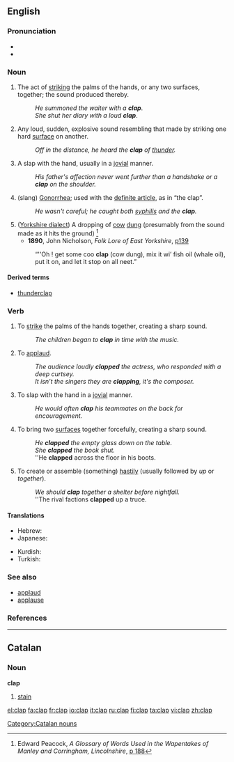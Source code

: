 ==English==

===Pronunciation===
*{{IPA|/klæp/}}
*{{rhymes|æp}}

===Noun===
{{en-noun}}

#The act of [[strike|striking]] the palms of the hands, or any two surfaces, together; the sound produced thereby.
#:''He summoned the waiter with a '''clap'''''.
#:''She shut her diary with a loud '''clap'''''.
#Any loud, sudden, explosive sound resembling that made by striking one hard [[surface]] on another.
#:''Off in the distance, he heard the '''clap''' of [[thunder]].''
#A slap with the hand, usually in a [[jovial]] manner.
#:''His father's affection never went further than a handshake or a '''clap''' on the shoulder.''
#(slang) [[Gonorrhea]]; used with the [[definite article]], as in “the clap”. 
#:''He wasn't careful; he caught both [[syphilis]] and the '''clap'''.''
#([[w:Yorkshire_dialect|Yorkshire dialect]]) A dropping of [[cow]] [[dung]] (presumably from the sound made as it hits the ground) <ref>Edward Peacock, ''A Glossary of Words Used in the Wapentakes of Manley and Corringham, Lincolnshire'', [http://books.google.com/books?id=c3oKAAAAIAAJ&pg=PA188&dq=clap&as_brr=1 p 188]</ref>
#* '''1890''', John Nicholson, ''Folk Lore of East Yorkshire'', [http://books.google.com/books?id=tw0naTcLHeMC&pg=PA139&dq=clap&as_brr=1&ei=pGvbRtu_E4SipgL0peiSCw p139]
#:“''Oh ! get some coo '''clap''' (cow dung), mix it wi’ fish oil (whale oil), put it on, and let it stop on all neet.”

====Derived terms====
*[[thunderclap]]

===Verb===
{{en-verb|clapp|ing}}

#To [[strike]] the palms of the hands together, creating a sharp sound.
#:''The children began to '''clap''' in time with the music.''
#To [[applaud]].
#:''The audience loudly '''clapped''' the actress, who responded with a deep curtsey.''
#:''It isn’t the singers they are '''clapping''', it's the composer.''
#To slap with the hand in a [[jovial]] manner.
#:''He would often '''clap''' his teammates on the back for encouragement.''
#To bring two [[surface]]s together forcefully, creating a sharp sound.
#:''He '''clapped''' the empty glass down on the table.''
#:''She '''clapped''' the book shut.''
#:''He '''clapped''' across the floor in his boots.
#To create or assemble (something) [[hastily]] (usually followed by ''up'' or ''together'').
#:''We should '''clap''' together a shelter before nightfall.''
#:''The rival factions '''clapped''' up a truce.

====Translations====
{{trans-top|To applaud by clapping the hands}}
*Hebrew: {{t|he|מחא כפיים|tr=makhá kapayim|sc=Hebr}}
*Japanese: {{t|ja|ぱち|tr=pachi}}
{{trans-mid}}
*Kurdish: {{t|ku|چه‌پڵه‌ لێدان|sc=KUchar}}
*Turkish: {{t|tr|şak}}
{{trans-bottom}}

===See also===
*[[applaud]]
*[[applause]]

===References===
<references/>

----

==Catalan==
===Noun===
'''clap'''

# [[stain]]

[[Category:Catalan nouns]]

[[el:clap]]
[[fa:clap]]
[[fr:clap]]
[[io:clap]]
[[it:clap]]
[[ru:clap]]
[[fi:clap]]
[[ta:clap]]
[[vi:clap]]
[[zh:clap]]